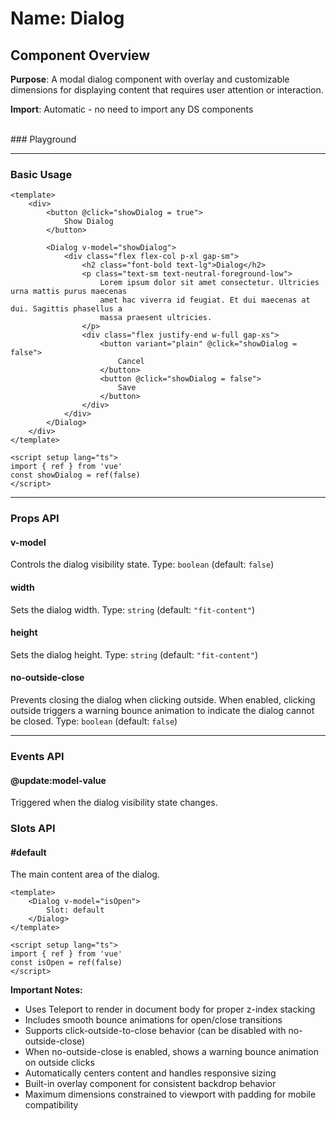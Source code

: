 
<Meta of={Dialog} />

# Name: Dialog
## Component Overview

**Purpose**: A modal dialog component with overlay and customizable dimensions for displaying content that requires user attention or interaction.

**Import**: Automatic - no need to import any DS components

<br />
### Playground

<Canvas of={Dialog.Primary} />
<Controls />

---

### Basic Usage

```vue
<template>
    <div>
        <button @click="showDialog = true">
            Show Dialog
        </button>
        
        <Dialog v-model="showDialog">
            <div class="flex flex-col p-xl gap-sm">
                <h2 class="font-bold text-lg">Dialog</h2>
                <p class="text-sm text-neutral-foreground-low">
                    Lorem ipsum dolor sit amet consectetur. Ultricies urna mattis purus maecenas
                    amet hac viverra id feugiat. Et dui maecenas at dui. Sagittis phasellus a
                    massa praesent ultricies.
                </p>
                <div class="flex justify-end w-full gap-xs">
                    <button variant="plain" @click="showDialog = false">
                        Cancel
                    </button>
                    <button @click="showDialog = false">
                        Save
                    </button>
                </div>
            </div>
        </Dialog>
    </div>
</template>

<script setup lang="ts">
import { ref } from 'vue'
const showDialog = ref(false)
</script>
```

<Canvas sourceState="none" of={Dialog.Primary} />

---

### Props API

#### v-model
Controls the dialog visibility state. Type: `boolean` (default: `false`)

#### width
Sets the dialog width. Type: `string` (default: `"fit-content"`)

#### height
Sets the dialog height. Type: `string` (default: `"fit-content"`)

#### no-outside-close
Prevents closing the dialog when clicking outside. When enabled, clicking outside triggers a warning bounce animation to indicate the dialog cannot be closed. Type: `boolean` (default: `false`)

<Canvas sourceState="none" of={Dialog.NoOutsideClose} />

---

### Events API

#### @update:model-value
Triggered when the dialog visibility state changes.

### Slots API

#### #default
The main content area of the dialog.

```vue
<template>
    <Dialog v-model="isOpen">
        Slot: default
    </Dialog>
</template>

<script setup lang="ts">
import { ref } from 'vue'
const isOpen = ref(false)
</script>
```

**Important Notes:**
- Uses Teleport to render in document body for proper z-index stacking
- Includes smooth bounce animations for open/close transitions
- Supports click-outside-to-close behavior (can be disabled with no-outside-close)
- When no-outside-close is enabled, shows a warning bounce animation on outside clicks
- Automatically centers content and handles responsive sizing
- Built-in overlay component for consistent backdrop behavior
- Maximum dimensions constrained to viewport with padding for mobile compatibility